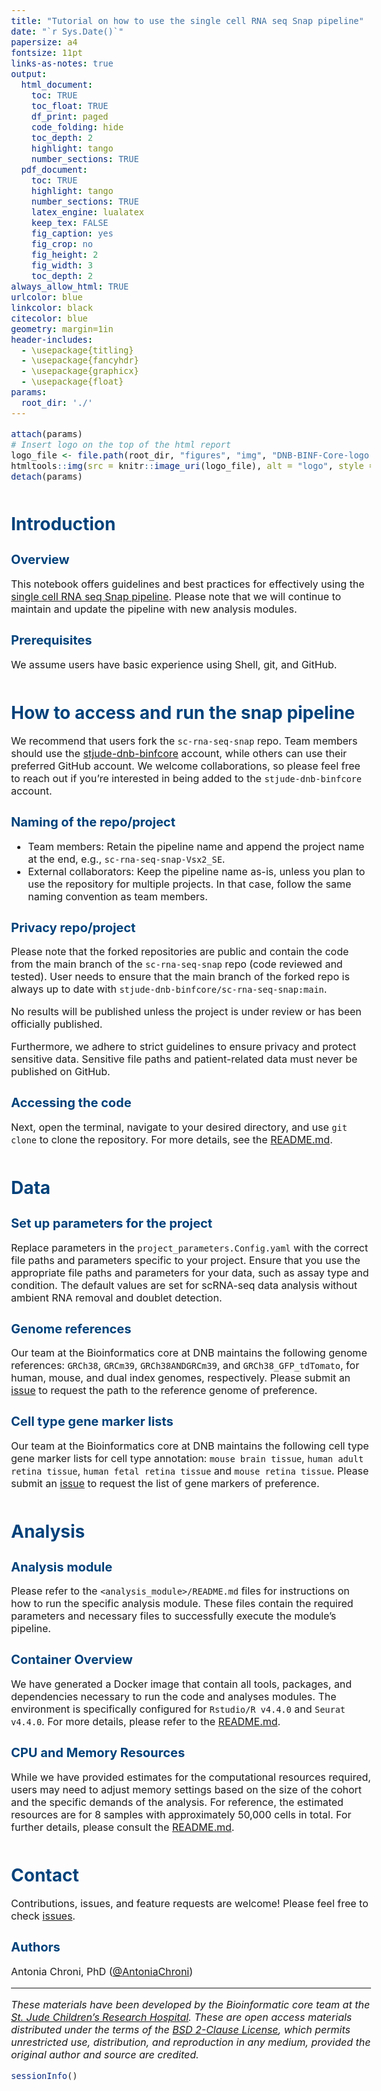 ```yaml
---
title: "Tutorial on how to use the single cell RNA seq Snap pipeline"
date: "`r Sys.Date()`"
papersize: a4
fontsize: 11pt
links-as-notes: true
output:
  html_document:
    toc: TRUE
    toc_float: TRUE
    df_print: paged
    code_folding: hide
    toc_depth: 2
    highlight: tango
    number_sections: TRUE
  pdf_document:
    toc: TRUE
    highlight: tango
    number_sections: TRUE
    latex_engine: lualatex
    keep_tex: FALSE
    fig_caption: yes
    fig_crop: no
    fig_height: 2
    fig_width: 3
    toc_depth: 2
always_allow_html: TRUE
urlcolor: blue
linkcolor: black
citecolor: blue
geometry: margin=1in
header-includes: 
  - \usepackage{titling}
  - \usepackage{fancyhdr}
  - \usepackage{graphicx}
  - \usepackage{float}
params:
  root_dir: './'
---
```


```r
attach(params)
# Insert logo on the top of the html report 
logo_file <- file.path(root_dir, "figures", "img", "DNB-BINF-Core-logo.png")
htmltools::img(src = knitr::image_uri(logo_file), alt = "logo", style = "position:absolute; top:0; left:0; padding:0px; height:120px;")
detach(params)
```


\addtolength{\headheight}{2.0cm} 
\fancypagestyle{plain}{} 
\thispagestyle{fancy}
\fancyhead[L]{\includegraphics[height=120px]{`r logo_file`}}
\renewcommand{\headrulewidth}{0pt}

<style type="text/css">
:root {--DNB_BINF_Core_color: #00427B;}

h1.title {margin-top: 130px;
          margin-bottom: 25px;
          font-size: 36px;}

.nobullet li {list-style-type: none;}

.reporthead {font-size: 20px;}

body { /* Normal */
  font-size: 16px;
  font-style: Arial, Helvetica, sans-serif;}

h1 {color: var(--DNB_BINF_Core_color);
    font-size: 28px;
    margin-top: 50px;}

h2 {color: var(--DNB_BINF_Core_color);
    font-size: 20px;}

.list-group-item.active, .list-group-item.active:focus, .list-group-item.active:hover {
  background-color: var(--DNB_BINF_Core_color);}
</style>

<a href="https://wiki.stjude.org/display/CAB">

</a>

\pagebreak

# Introduction

## Overview

This notebook offers guidelines and best practices for effectively using the [single cell RNA seq Snap pipeline](https://github.com/stjude-dnb-binfcore/sc-rna-seq-snap). Please note that we will continue to maintain and update the pipeline with new analysis modules.

## Prerequisites

We assume users have basic experience using Shell, git, and GitHub.


# How to access and run the snap pipeline

We recommend that users fork the `sc-rna-seq-snap` repo. Team members should use the [stjude-dnb-binfcore](https://github.com/stjude-dnb-binfcore) account, while others can use their preferred GitHub account. We welcome collaborations, so please feel free to reach out if you're interested in being added to the `stjude-dnb-binfcore` account.

## Naming of the repo/project

  - Team members: Retain the pipeline name and append the project name at the end, e.g., `sc-rna-seq-snap-Vsx2_SE`.
  - External collaborators: Keep the pipeline name as-is, unless you plan to use the repository for multiple projects. In that case, follow the same naming convention as team members.

## Privacy repo/project

Please note that the forked repositories are public and contain the code from the main branch of the `sc-rna-seq-snap` repo (code reviewed and tested). User needs to ensure that the main branch of the forked repo is always up to date with `stjude-dnb-binfcore/sc-rna-seq-snap:main`. 

No results will be published unless the project is under review or has been officially published. 

Furthermore, we adhere to strict guidelines to ensure privacy and protect sensitive data. Sensitive file paths and patient-related data must never be published on GitHub.

## Accessing the code

Next, open the terminal, navigate to your desired directory, and use `git clone` to clone the repository. For more details, see the [README.md](https://github.com/stjude-dnb-binfcore/sc-rna-seq-snap/blob/main/README.md#to-access-the-code-in-this-repository).


# Data

## Set up parameters for the project

Replace parameters in the `project_parameters.Config.yaml` with the correct file paths and parameters specific to your project. Ensure that you use the appropriate file paths and parameters for your data, such as assay type and condition. The default values are set for scRNA-seq data analysis without ambient RNA removal and doublet detection.

## Genome references

Our team at the Bioinformatics core at DNB maintains the following genome references: `GRCh38`, `GRCm39`, `GRCh38ANDGRCm39`, and `GRCh38_GFP_tdTomato`, for human, mouse, and dual index genomes, respectively. Please submit an [issue](https://github.com/stjude-dnb-binfcore/sc-rna-seq-snap/issues) to request the path to the reference genome of preference. 


## Cell type gene marker lists 

Our team at the Bioinformatics core at DNB maintains the following cell type gene marker lists for cell type annotation: `mouse brain tissue`, `human adult retina tissue`, `human fetal retina tissue` and `mouse retina tissue`. Please submit an [issue](https://github.com/stjude-dnb-binfcore/sc-rna-seq-snap/issues) to request the list of gene markers of preference. 


# Analysis

## Analysis module

Please refer to the `<analysis_module>/README.md` files for instructions on how to run the specific analysis module. These files contain the required parameters and necessary files to successfully execute the module’s pipeline.

## Container Overview

We have generated a Docker image that contain all tools, packages, and dependencies necessary to run the code and analyses modules. The environment is specifically configured for `Rstudio/R v4.4.0` and `Seurat v4.4.0`. For more details, please refer to the [README.md](https://github.com/stjude-dnb-binfcore/sc-rna-seq-snap/blob/main/run-container/README.md#load-specific-version-of-singularity).

## CPU and Memory Resources

While we have provided estimates for the computational resources required, users may need to adjust memory settings based on the size of the cohort and the specific demands of the analysis. For reference, the estimated resources are for 8 samples with approximately 50,000 cells in total. For further details, please consult the [README.md](https://github.com/stjude-dnb-binfcore/sc-rna-seq-snap/blob/main/README.md#to-request-memory-from-the-hpcf-cluster).


# Contact

Contributions, issues, and feature requests are welcome! Please feel free to check [issues](https://github.com/stjude-dnb-binfcore/trainings/issues).

## Authors

Antonia Chroni, PhD ([@AntoniaChroni](https://github.com/AntoniaChroni))

---

*These materials have been developed by the Bioinformatic core team at the [St. Jude Children's Research Hospital](https://www.stjude.org/). These are open access materials distributed under the terms of the [BSD 2-Clause License](https://opensource.org/license/bsd-2-clause), which permits unrestricted use, distribution, and reproduction in any medium, provided the original author and source are credited.*


```r
sessionInfo()
```